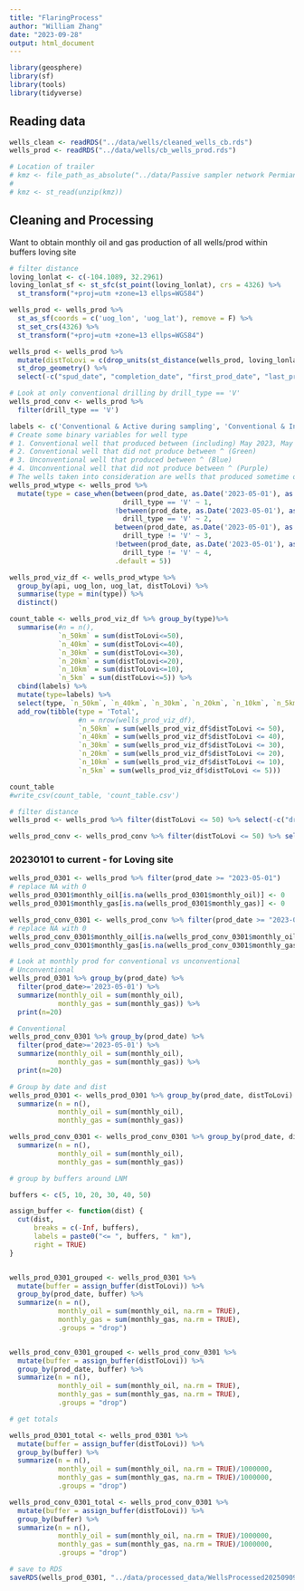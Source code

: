 ```yaml
---
title: "FlaringProcess"
author: "William Zhang"
date: "2023-09-28"
output: html_document
---
```

```r
library(geosphere)
library(sf)
library(tools)
library(tidyverse)
```

## Reading data
```r
wells_clean <- readRDS("../data/wells/cleaned_wells_cb.rds")
wells_prod <- readRDS("../data/wells/cb_wells_prod.rds")
```

```r
# Location of trailer
# kmz <- file_path_as_absolute("../data/Passive sampler network Permian 3.kmz")
# 
# kmz <- st_read(unzip(kmz))
```


## Cleaning and Processing
Want to obtain monthly oil and gas production of all wells/prod within buffers loving site
```r
# filter distance
loving_lonlat <- c(-104.1089, 32.2961) 
loving_lonlat_sf <- st_sfc(st_point(loving_lonlat), crs = 4326) %>%
  st_transform("+proj=utm +zone=13 ellps=WGS84")

wells_prod <- wells_prod %>%
  st_as_sf(coords = c('uog_lon', 'uog_lat'), remove = F) %>%
  st_set_crs(4326) %>%
  st_transform("+proj=utm +zone=13 ellps=WGS84")

wells_prod <- wells_prod %>%
  mutate(distToLovi = c(drop_units(st_distance(wells_prod, loving_lonlat_sf)))/1000) %>% 
  st_drop_geometry() %>%
  select(-c("spud_date", "completion_date", "first_prod_date", "last_prod_date", "Operator.Company.Name"))

# Look at only conventional drilling by drill_type == 'V'
wells_prod_conv <- wells_prod %>%
  filter(drill_type == 'V')
```


```r
labels <- c('Conventional & Active during sampling', 'Conventional & Inactive during sampling', 'Unconventional & Active during sampling', 'Unconventional & Inactive during sampling')
# Create some binary variables for well type
# 1. Conventional well that produced between (including) May 2023, May 2024 (Red)
# 2. Conventional well that did not produce between ^ (Green)
# 3. Unconventional well that produced between ^ (Blue)
# 4. Unconventional well that did not produce between ^ (Purple)
# The wells taken into consideration are wells that produced sometime on or after 2010
wells_prod_wtype <- wells_prod %>%
  mutate(type = case_when(between(prod_date, as.Date('2023-05-01'), as.Date('2024-05-01')) & 
                            drill_type == 'V' ~ 1,
                          !between(prod_date, as.Date('2023-05-01'), as.Date('2024-05-01')) & 
                            drill_type == 'V' ~ 2,
                          between(prod_date, as.Date('2023-05-01'), as.Date('2024-05-01')) & 
                            drill_type != 'V' ~ 3,
                          !between(prod_date, as.Date('2023-05-01'), as.Date('2024-05-01')) & 
                            drill_type != 'V' ~ 4,
                          .default = 5))

wells_prod_viz_df <- wells_prod_wtype %>%
  group_by(api, uog_lon, uog_lat, distToLovi) %>%
  summarise(type = min(type)) %>%
  distinct()

count_table <- wells_prod_viz_df %>% group_by(type)%>% 
  summarise(#n = n(), 
            `n_50km` = sum(distToLovi<=50),
            `n_40km` = sum(distToLovi<=40),
            `n_30km` = sum(distToLovi<=30),
            `n_20km` = sum(distToLovi<=20),
            `n_10km` = sum(distToLovi<=10),
            `n_5km` = sum(distToLovi<=5)) %>%
  cbind(labels) %>% 
  mutate(type=labels) %>% 
  select(type, `n_50km`, `n_40km`, `n_30km`, `n_20km`, `n_10km`, `n_5km`) %>%
  add_row(tibble(type = 'Total', 
                 #n = nrow(wells_prod_viz_df),
                 `n_50km` = sum(wells_prod_viz_df$distToLovi <= 50),
                 `n_40km` = sum(wells_prod_viz_df$distToLovi <= 40),
                 `n_30km` = sum(wells_prod_viz_df$distToLovi <= 30),
                 `n_20km` = sum(wells_prod_viz_df$distToLovi <= 20),
                 `n_10km` = sum(wells_prod_viz_df$distToLovi <= 10),
                 `n_5km` = sum(wells_prod_viz_df$distToLovi <= 5)))

count_table
#write_csv(count_table, 'count_table.csv')
```

```r
# filter distance
wells_prod <- wells_prod %>% filter(distToLovi <= 50) %>% select(-c("drill_type", "uog_lon", "uog_lat", "well_status_p", "well_status", "prod_type_p", "production_type"))

wells_prod_conv <- wells_prod_conv %>% filter(distToLovi <= 50) %>% select(-c("drill_type", "uog_lon", "uog_lat", "well_status_p", "well_status", "prod_type_p", "production_type"))
```


### 20230101 to current - for Loving site
```r
wells_prod_0301 <- wells_prod %>% filter(prod_date >= "2023-05-01")
# replace NA with 0
wells_prod_0301$monthly_oil[is.na(wells_prod_0301$monthly_oil)] <- 0
wells_prod_0301$monthly_gas[is.na(wells_prod_0301$monthly_gas)] <- 0

wells_prod_conv_0301 <- wells_prod_conv %>% filter(prod_date >= "2023-05-01")
# replace NA with 0
wells_prod_conv_0301$monthly_oil[is.na(wells_prod_conv_0301$monthly_oil)] <- 0
wells_prod_conv_0301$monthly_gas[is.na(wells_prod_conv_0301$monthly_gas)] <- 0
```

```r
# Look at monthly prod for conventional vs unconventional
# Unconventional
wells_prod_0301 %>% group_by(prod_date) %>% 
  filter(prod_date>='2023-05-01') %>%
  summarize(monthly_oil = sum(monthly_oil),
            monthly_gas = sum(monthly_gas)) %>%
  print(n=20)

# Conventional
wells_prod_conv_0301 %>% group_by(prod_date) %>% 
  filter(prod_date>='2023-05-01') %>%
  summarize(monthly_oil = sum(monthly_oil),
            monthly_gas = sum(monthly_gas)) %>%
  print(n=20)
```



```r
# Group by date and dist
wells_prod_0301 <- wells_prod_0301 %>% group_by(prod_date, distToLovi) %>% 
  summarize(n = n(),
            monthly_oil = sum(monthly_oil),
            monthly_gas = sum(monthly_gas))

wells_prod_conv_0301 <- wells_prod_conv_0301 %>% group_by(prod_date, distToLovi) %>% 
  summarize(n = n(),
            monthly_oil = sum(monthly_oil),
            monthly_gas = sum(monthly_gas))
```

```r
# group by buffers around LNM

buffers <- c(5, 10, 20, 30, 40, 50)

assign_buffer <- function(dist) {
  cut(dist,
      breaks = c(-Inf, buffers),   
      labels = paste0("<= ", buffers, " km"),
      right = TRUE)
}


wells_prod_0301_grouped <- wells_prod_0301 %>%
  mutate(buffer = assign_buffer(distToLovi)) %>%
  group_by(prod_date, buffer) %>%
  summarize(n = n(),
            monthly_oil = sum(monthly_oil, na.rm = TRUE),
            monthly_gas = sum(monthly_gas, na.rm = TRUE),
            .groups = "drop")


wells_prod_conv_0301_grouped <- wells_prod_conv_0301 %>%
  mutate(buffer = assign_buffer(distToLovi)) %>%
  group_by(prod_date, buffer) %>%
  summarize(n = n(),
            monthly_oil = sum(monthly_oil, na.rm = TRUE),
            monthly_gas = sum(monthly_gas, na.rm = TRUE),
            .groups = "drop")
```

```r
# get totals

wells_prod_0301_total <- wells_prod_0301 %>%
  mutate(buffer = assign_buffer(distToLovi)) %>%
  group_by(buffer) %>%
  summarize(n = n(),
            monthly_oil = sum(monthly_oil, na.rm = TRUE)/1000000,
            monthly_gas = sum(monthly_gas, na.rm = TRUE)/1000000,
            .groups = "drop")

wells_prod_conv_0301_total <- wells_prod_conv_0301 %>%
  mutate(buffer = assign_buffer(distToLovi)) %>%
  group_by(buffer) %>%
  summarize(n = n(),
            monthly_oil = sum(monthly_oil, na.rm = TRUE)/1000000,
            monthly_gas = sum(monthly_gas, na.rm = TRUE)/1000000,
            .groups = "drop")
```


```r
# save to RDS
saveRDS(wells_prod_0301, "../data/processed_data/WellsProcessed20250909.rds")
```

